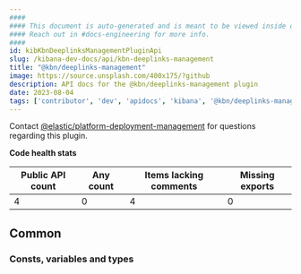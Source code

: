 ```yaml
---
####
#### This document is auto-generated and is meant to be viewed inside our experimental, new docs system.
#### Reach out in #docs-engineering for more info.
####
id: kibKbnDeeplinksManagementPluginApi
slug: /kibana-dev-docs/api/kbn-deeplinks-management
title: "@kbn/deeplinks-management"
image: https://source.unsplash.com/400x175/?github
description: API docs for the @kbn/deeplinks-management plugin
date: 2023-08-04
tags: ['contributor', 'dev', 'apidocs', 'kibana', '@kbn/deeplinks-management']
---
```




Contact [@elastic/platform-deployment-management](https://github.com/orgs/elastic/teams/platform-deployment-management) for questions regarding this plugin.

**Code health stats**

| Public API count  | Any count | Items lacking comments | Missing exports |
|-------------------|-----------|------------------------|-----------------|
| 4 | 0 | 4 | 0 |

## Common

### Consts, variables and types
<DocDefinitionList data={kbnDeeplinksManagementObj.common.misc}/>

